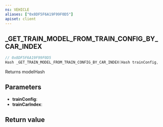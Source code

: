 ```yaml
---
ns: VEHICLE
aliases: ["0x8DF5F6A19F99F0D5"]
apiset: client
---
```

## _GET_TRAIN_MODEL_FROM_TRAIN_CONFIG_BY_CAR_INDEX

```c
// 0x8DF5F6A19F99F0D5
Hash _GET_TRAIN_MODEL_FROM_TRAIN_CONFIG_BY_CAR_INDEX(Hash trainConfig, int trainCarIndex);
```

Returns modelHash

## Parameters
* **trainConfig**:
* **trainCarIndex**:

## Return value